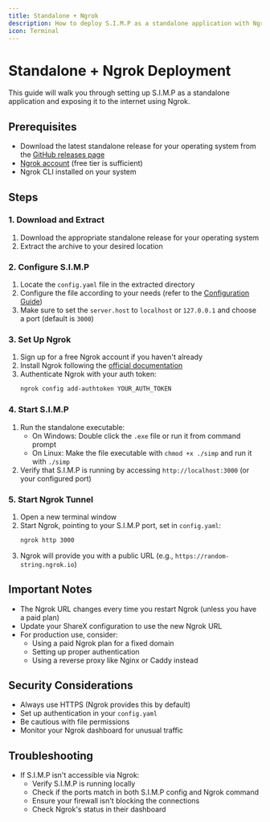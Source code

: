 ```yaml
---
title: Standalone + Ngrok
description: How to deploy S.I.M.P as a standalone application with Ngrok for public access.
icon: Terminal
---
```


# Standalone + Ngrok Deployment

This guide will walk you through setting up S.I.M.P as a standalone application and exposing it to the internet using Ngrok.

## Prerequisites

- Download the latest standalone release for your operating system from the [GitHub releases page](https://github.com/DanonekTM/SIMP/releases)
- [Ngrok account](https://ngrok.com) (free tier is sufficient)
- Ngrok CLI installed on your system

## Steps

### 1. Download and Extract

1. Download the appropriate standalone release for your operating system
2. Extract the archive to your desired location

### 2. Configure S.I.M.P

1. Locate the `config.yaml` file in the extracted directory
2. Configure the file according to your needs (refer to the [Configuration Guide](../configuration.mdx))
3. Make sure to set the `server.host` to `localhost` or `127.0.0.1` and choose a port (default is `3000`)

### 3. Set Up Ngrok

1. Sign up for a free Ngrok account if you haven't already
2. Install Ngrok following the [official documentation](https://ngrok.com/download)
3. Authenticate Ngrok with your auth token:
   ```bash
   ngrok config add-authtoken YOUR_AUTH_TOKEN
   ```

### 4. Start S.I.M.P

1. Run the standalone executable:
   - On Windows: Double click the `.exe` file or run it from command prompt
   - On Linux: Make the file executable with `chmod +x ./simp` and run it with `./simp`
2. Verify that S.I.M.P is running by accessing `http://localhost:3000` (or your configured port)

### 5. Start Ngrok Tunnel

1. Open a new terminal window
2. Start Ngrok, pointing to your S.I.M.P port, set in `config.yaml`:
   ```bash
   ngrok http 3000
   ```
3. Ngrok will provide you with a public URL (e.g., `https://random-string.ngrok.io`)

## Important Notes

- The Ngrok URL changes every time you restart Ngrok (unless you have a paid plan)
- Update your ShareX configuration to use the new Ngrok URL
- For production use, consider:
  - Using a paid Ngrok plan for a fixed domain
  - Setting up proper authentication
  - Using a reverse proxy like Nginx or Caddy instead

## Security Considerations

- Always use HTTPS (Ngrok provides this by default)
- Set up authentication in your `config.yaml`
- Be cautious with file permissions
- Monitor your Ngrok dashboard for unusual traffic

## Troubleshooting

- If S.I.M.P isn't accessible via Ngrok:
  - Verify S.I.M.P is running locally
  - Check if the ports match in both S.I.M.P config and Ngrok command
  - Ensure your firewall isn't blocking the connections
  - Check Ngrok's status in their dashboard
